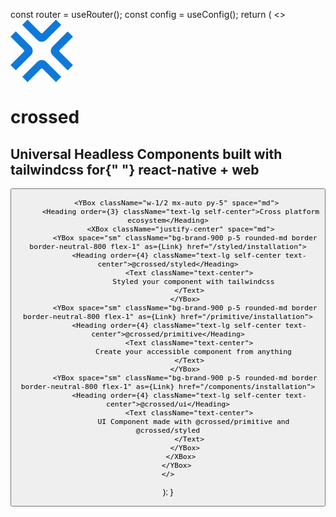 
  const router = useRouter();
  const config = useConfig();
  return (
    <>
        <YBox className="items-center gap-2 bg-brand-800 py-20 px-5 border-b border-neutral-800">
          <svg
            xmlns="http://www.w3.org/2000/svg"
            version="1.1"
            width="100"
            height="100"
            viewBox="5 5 90 90"
          >
            <g fill="#0f79d7">
              <path d="M5 70.48l19.108-19.108a2.029 2.029 0 0 0 0-2.87L5.058 29.45l7.545-7.546 21.89 21.89a8.685 8.685 0 0 1 0 12.283L12.659 77.912 5 70.48zm90-41.03L75.892 48.559a2.029 2.029 0 0 0 0 2.87l19.05 19.051-7.545 7.546-21.89-21.89a8.685 8.685 0 0 1 0-12.283l21.834-21.834L95 29.45zM29.428 5l19.108 19.108a2.029 2.029 0 0 0 2.87 0l19.052-19.05 7.546 7.545-21.89 21.89a8.685 8.685 0 0 1-12.283 0L21.997 12.659 29.428 5zm41.144 90L51.463 75.892a2.029 2.029 0 0 0-2.87 0l-19.051 19.05-7.546-7.545 21.89-21.89a8.685 8.685 0 0 1 12.283 0l21.834 21.834L70.572 95z"></path>
            </g>
          </svg>
          <h1 className="text-6xl mb-5 text-white">crossed</h1>
          <h2 className="border-0 text-2xl text-center mb-10 text-white">
            Universal Headless Components built with tailwindcss for{" "}
            <b>react-native</b> + <b>web</b>
          </h2>
          <XBox space="md" className="justify-center">
            <Button
              text="Star us"
              variant="filled"
              color="neutral"
              iconAfter={UilGithub}
              href={config.project.link}
              target="_blank"
            />
          </XBox>
        </YBox>
        
        <YBox className="w-1/2 mx-auto py-5" space="md">
          <Heading order={3} className="text-lg self-center">Cross platform ecosystem</Heading>
          <XBox className="justify-center" space="md">
            <YBox space="sm" className="bg-brand-900 p-5 rounded-md border border-neutral-800 flex-1" as={Link} href="/styled/installation">
              <Heading order={4} className="text-lg self-center text-center">@crossed/styled</Heading>
              <Text className="text-center">
                Styled your component with tailwindcss
              </Text>
            </YBox>
            <YBox space="sm" className="bg-brand-900 p-5 rounded-md border border-neutral-800 flex-1" as={Link} href="/primitive/installation">
              <Heading order={4} className="text-lg self-center text-center">@crossed/primitive</Heading>
              <Text className="text-center">
                Create your accessible component from anything
              </Text>
            </YBox>
            <YBox space="sm" className="bg-brand-900 p-5 rounded-md border border-neutral-800 flex-1" as={Link} href="/components/installation">
              <Heading order={4} className="text-lg self-center text-center">@crossed/ui</Heading>
              <Text className="text-center">
                UI Component made with @crossed/primitive and @crossed/styled
              </Text>
            </YBox>
          </XBox>
        </YBox>
    </>
  );
}
